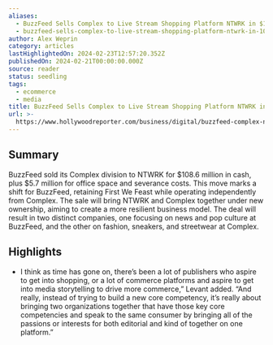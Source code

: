 ```yaml
---
aliases:
  - BuzzFeed Sells Complex to Live Stream Shopping Platform NTWRK in $109M Deal
  - buzzfeed-sells-complex-to-live-stream-shopping-platform-ntwrk-in-109m-deal
author: Alex Weprin
category: articles
lastHighlightedOn: 2024-02-23T12:57:20.352Z
publishedOn: 2024-02-21T00:00:00.000Z
source: reader
status: seedling
tags:
  - ecommerce
  - media
title: BuzzFeed Sells Complex to Live Stream Shopping Platform NTWRK in $109M Deal
url: >-
  https://www.hollywoodreporter.com/business/digital/buzzfeed-complex-ntwrk-1235831424/
---
```

## Summary

BuzzFeed sold its Complex division to NTWRK for $108.6 million in cash, plus $5.7 million for office space and severance costs. This move marks a shift for BuzzFeed, retaining First We Feast while operating independently from Complex. The sale will bring NTWRK and Complex together under new ownership, aiming to create a more resilient business model. The deal will result in two distinct companies, one focusing on news and pop culture at BuzzFeed, and the other on fashion, sneakers, and streetwear at Complex.

## Highlights

- I think as time has gone on, there’s been a lot of publishers who aspire to get into shopping, or a lot of commerce platforms and aspire to get into media storytelling to drive more commerce,” Levant added. “And really, instead of trying to build a new core competency, it’s really about bringing two organizations together that have those key core competencies and speak to the same consumer by bringing all of the passions or interests for both editorial and kind of together on one platform.”
